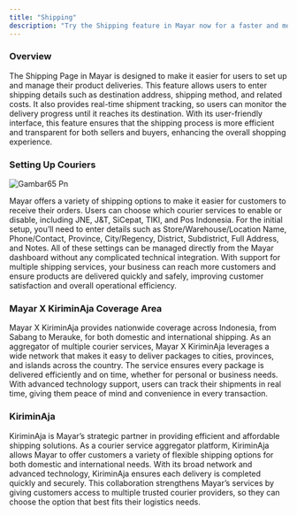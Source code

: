```yaml
---
title: "Shipping"
description: "Try the Shipping feature in Mayar now for a faster and more efficient delivery experience!"
---
```


### Overview

The Shipping Page in Mayar is designed to make it easier for users to set up and manage their product deliveries. This feature allows users to enter shipping details such as destination address, shipping method, and related costs. It also provides real-time shipment tracking, so users can monitor the delivery progress until it reaches its destination. With its user-friendly interface, this feature ensures that the shipping process is more efficient and transparent for both sellers and buyers, enhancing the overall shopping experience.

### Setting Up Couriers

![Gambar65 Pn](/images/gambar65.png)

Mayar offers a variety of shipping options to make it easier for customers to receive their orders. Users can choose which courier services to enable or disable, including JNE, J&T, SiCepat, TIKI, and Pos Indonesia. For the initial setup, you’ll need to enter details such as Store/Warehouse/Location Name, Phone/Contact, Province, City/Regency, District, Subdistrict, Full Address, and Notes. All of these settings can be managed directly from the Mayar dashboard without any complicated technical integration. With support for multiple shipping services, your business can reach more customers and ensure products are delivered quickly and safely, improving customer satisfaction and overall operational efficiency.

### Mayar X KiriminAja Coverage Area

Mayar X KiriminAja provides nationwide coverage across Indonesia, from Sabang to Merauke, for both domestic and international shipping. As an aggregator of multiple courier services, Mayar X KiriminAja leverages a wide network that makes it easy to deliver packages to cities, provinces, and islands across the country. The service ensures every package is delivered efficiently and on time, whether for personal or business needs. With advanced technology support, users can track their shipments in real time, giving them peace of mind and convenience in every transaction.

###  KiriminAja

KiriminAja is Mayar’s strategic partner in providing efficient and affordable shipping solutions. As a courier service aggregator platform, KiriminAja allows Mayar to offer customers a variety of flexible shipping options for both domestic and international needs. With its broad network and advanced technology, KiriminAja ensures each delivery is completed quickly and securely. This collaboration strengthens Mayar’s services by giving customers access to multiple trusted courier providers, so they can choose the option that best fits their logistics needs.